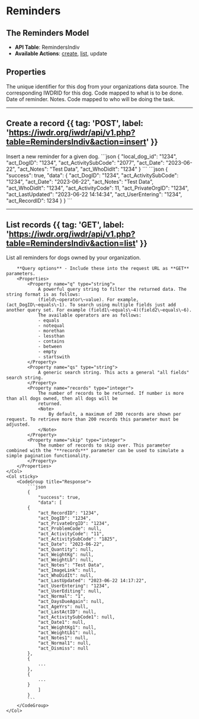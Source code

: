 
# Reminders

## The Reminders Model
- **API Table**: RemindersIndiv
- **Available Actions**: [create](#create-a-record), [list](#list-records), update

## Properties

<Properties>
    <Property name="local_dog_id" type="integer" required>
        The unique identifier for this dog from your organizations data source.
    </Property>
    <Property name="act_DogID" type="integer" required>
        The corresponding IWDRID for this dog.
    </Property>
    <Property name={"act_ActivitySubCode"} type={"integer"} required>
        Code mapped to what is to be done.
        <ActivitySubCodeDataTable />
    </Property>
    <Property name={"act_Date"} type={"datetime"} required>
        Date of reminder.
    </Property>
    <Property name={"act_Notes"} type={"string"}>
        Notes.
    </Property>
    <Property name={"act_WhoDidIt"} type={"integer"}>
        Code mapped to who will be doing the task.
        <WhoDidItDataTable />
    </Property>
</Properties>

---

## Create a record {{ tag: 'POST', label: 'https://iwdr.org/iwdr/api/v1.php?table=RemindersIndiv&action=insert' }}

<Row>
    <Col>
        Insert a new reminder for a given dog.
    </Col>
    <Col sticky>
        <CodeGroup title="Request Body">
            ```json
            {
                "local_dog_id": "1234",
                "act_DogID": "1234",
                "act_ActivitySubCode": "2077",
                "act_Date": "2023-06-22",
                "act_Notes": "Test Data",
                "act_WhoDidIt": "1234"
            }
            ```
        </CodeGroup>
        <CodeGroup title="Response">
            ```json
            {
                "success": true,
                "data": {
                "act_DogID": "1234",
                "act_ActivitySubCode": "1234",
                "act_Date": "2023-06-22",
                "act_Notes": "Test Data",
                "act_WhoDidIt": "1234",
                "act_ActivityCode": 11,
                "act_PrivateOrgID": "1234",
                "act_LastUpdated": "2023-06-22 14:14:34",
                "act_UserEntering": "1234",
                "act_RecordID": 1234
            }
            }
            ```
        </CodeGroup>
    </Col>
</Row>

---

## List records {{ tag: 'GET', label: 'https://iwdr.org/iwdr/api/v1.php?table=RemindersIndiv&action=list' }}

<Row>
    <Col>
        List all reminders for dogs owned by your organization.

        **Query options** - Include these into the request URL as **GET** parameters.
        <Properties>
            <Property name="q" type="string">
                A powerful query string to filter the returned data. The string format is as follows:
                (field\~operator\~value). For example, (act_DogID\~equals\~1). To search using multiple fields just add another query set. For example (field1\~equals\~4)(field2\~equals\~6).
                The available operators are as follows:
                - equals
                - notequal
                - morethan
                - lessthan
                - contains
                - between
                - empty
                - startswith
            </Property>
            <Property name="qs" type="string">
                A generic search string. This acts a general "all fields" search string.
            </Property>
            <Property name="records" type="integer">
                The number of records to be returned. If number is more than all dogs owned, then all dogs will be
                returned.
                <Note>
                    By default, a maximum of 200 records are shown per request. To retrieve more than 200 records this parameter must be adjusted.
                </Note>
            </Property>
            <Property name="skip" type="integer">
                The number of records to skip over. This parameter combined with the "**records**" parameter can be used to simulate a simple pagination functionality.
            </Property>
        </Properties>
    </Col>
    <Col sticky>
        <CodeGroup title="Response">
            ```json
            {
                "success": true,
                "data": [
            {
                "act_RecordID": "1234",
                "act_DogID": "1234",
                "act_PrivateOrgID": "1234",
                "act_ProblemCode": null,
                "act_ActivityCode": "11",
                "act_ActivitySubCode": "1825",
                "act_Date": "2023-06-22",
                "act_Quantity": null,
                "act_WeightKg": null,
                "act_WeightLb": null,
                "act_Notes": "Test Data",
                "act_ImageLink": null,
                "act_WhoDidIt": null,
                "act_LastUpdated": "2023-06-22 14:17:22",
                "act_UserEntering": "1234",
                "act_UserEditing": null,
                "act_Normal": "1",
                "act_DaysDueAgain": null,
                "act_AgeYrs": null,
                "act_LastActID": null,
                "act_ActivitySubCode1": null,
                "act_Date1": null,
                "act_WeightKg1": null,
                "act_WeightLb1": null,
                "act_Notes1": null,
                "act_Normal1": null,
                "act_Dismiss": null
            },
            {
                ...
            },
            {
                ...
            }
                ]
            }
            ```
        </CodeGroup>
    </Col>
</Row>